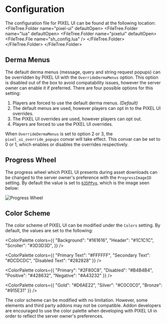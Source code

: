 


# Configuration
The configuration file for PIXEL UI can be found at the following location:
<FileTree>
	<FileTree.Folder name="pixel-ui" defaultOpen>
		<FileTree.Folder name="lua" defaultOpen>
			<FileTree.Folder name="pixelui" defaultOpen>
				<FileTree.File name="sh_config.lua" />
			</FileTree.Folder>
		</FileTree.Folder>
	</FileTree.Folder>
</FileTree>

## Derma Menus
The default derma menus (message, query and string request popups) can be overridden by PIXEL UI with the `OverrideDermaMenus` option.
This option is disabled out of the box to avoid compatability issues, however the server owner can enable it if preferred.
There are four possible options for this setting:
1. Players are forced to use the default derma menus. *(Default)*
2. The default menus are used, however players can opt in to the PIXEL UI overrides.
3. The PIXEL UI overrides are used, however players can opt out.
4. Players are forced to use the PIXEL UI overrides.

When `OverrideDermaMenus` is set to option 2 or 3, the `pixel_ui_override_popups` convar will take effect.
This convar can be set to 0 or 1, which enables or disables the overrides respectively.

## Progress Wheel
The progress wheel which PIXEL UI presents during asset downloads can be changed to the server owner's preference with the `ProgressImageID` setting.
By default the value is set to [`635PPvg`](https://i.imgur.com/635PPvg.png), which is the image seen below:

<Image
	src={progressWheelImage} alt="Progress Wheel"
	className="p-2 mt-4 bg-neutral-900 dark:bg-transparent rounded-lg border dark:border-zinc-800"
/>

## Color Scheme
The color scheme of PIXEL UI can be modified under the `Colors` setting. By default, the values are set to the following:

<ColorPalette colors={{
	"Background": "#161616",
	"Header": "#1C1C1C",
	"Scroller": "#3D3D3D",
}} />

<ColorPalette colors={{
	"Primary Text": "#FFFFFF",
	"Secondary Text": "#DCDCDC",
	"Disabled Text": "#282828"
}} />

<ColorPalette colors={{
	"Primary": "#2F80C8",
	"Disabled": "#B4B4B4",
	"Positive": "#428632",
	"Negative": "#A43232"
}} />

<ColorPalette colors={{
	"Gold": "#D6AE22",
	"Silver": "#C0C0C0",
	"Bronze": "#915E31"
}} />

The color scheme can be modified with no limitation.
However, some elements and third party addons may not be compatible.
Addon developers are encouraged to use the color palette when developing with PIXEL UI in order to reflect the server owner's preferences.